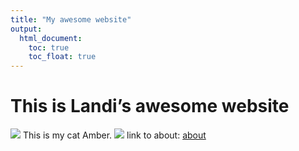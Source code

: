 ```yaml
---
title: "My awesome website"
output: 
  html_document:
    toc: true
    toc_float: true
---
```


# This is Landi's awesome website

![](https://media.giphy.com/media/drXGoW1iudhKw/giphy.gif)
This is my cat Amber.
![](images/Amber.jpg)
link to about:
[about](about.html)
